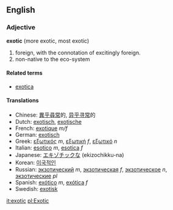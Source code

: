 ==English==
===Adjective===
'''exotic''' (more exotic, most exotic)

# foreign, with the connotation of excitingly foreign.
# non-native to the eco-system

====Related terms====
*[[exotica]]

====Translations====
*Chinese: [[異乎尋常]]的, [[异乎寻常]]的
*Dutch: [[exotisch]], [[exotische]]
*French: [[exotique]] ''m/f''
*German: [[exotisch]]
*Greek: [[εξωτικός]] ''m'', [[εξωτική]] ''f'', [[εξωτικό]] ''n''
*Italian: [[esotico]] ''m'', [[esotica]] ''f''
*Japanese: [[エキゾチック]]な (ekizochikku-na)
*Korean: [[이국적인]]
*Russian: [[экзотический]] ''m'', [[экзотическая]] ''f'', [[экзотическое]] ''n'', [[экзотические]] ''pl''
*Spanish: [[exótico]] ''m'', [[exótica]] ''f''
*Swedish: [[exotisk]]

[[it:exotic]]
[[pl:Exotic]]